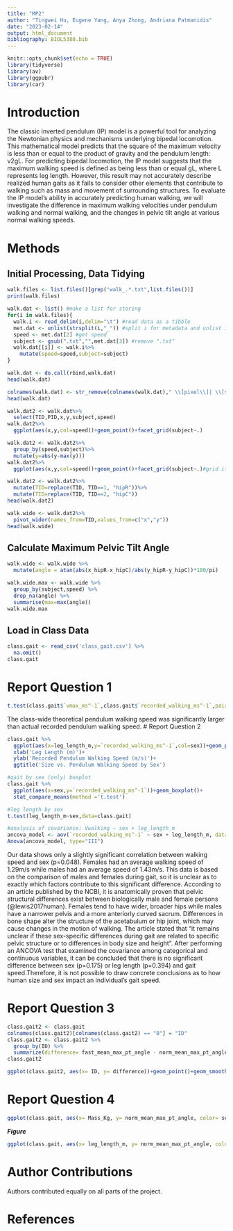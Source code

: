 ```yaml
---
title: "MP2"
author: "Tingwei Hu, Eugene Yang, Anya Zhong, Andriana Patmanidis"
date: "2023-02-14"
output: html_document
bibliography: BIOL5380.bib
---
```


```r
knitr::opts_chunk$set(echo = TRUE)
library(tidyverse)
library(av)
library(ggpubr)
library(car)
```
# Introduction
The classic inverted pendulum (IP) model is a powerful tool for analyzing the Newtonian physics and mechanisms underlying bipedal locomotion. This mathematical model predicts that the square of the maximum velocity is less than or equal to the product of gravity and the pendulum length: v2gL. For predicting bipedal locomotion, the IP model suggests that the maximum walking speed is defined as being less than or equal gL, where L represents leg length. However, this result may not accurately describe realized human gaits as it fails to consider other elements that contribute to walking such as mass and movement of surrounding structures. To evaluate the IP model’s ability in accurately predicting human walking, we will investigate the difference in maximum walking velocities under pendulum walking and normal walking, and the changes in pelvic tilt angle at various normal walking speeds.

# Methods
## Initial Processing, Data Tidying
```r
walk.files <- list.files()[grep("walk_.*.txt",list.files())]
print(walk.files)

walk.dat <- list() #make a list for storing
for(i in walk.files){
  walk.i <- read_delim(i,delim="\t") #read data as a tibble
  met.dat <- unlist(strsplit(i,"_")) #split i for metadata and unlist it
  speed <- met.dat[2] #get speed
  subject <- gsub(".txt","",met.dat[3]) #remove ".txt" 
  walk.dat[[i]] <- walk.i%>%
    mutate(speed=speed,subject=subject)
}
```

```r
walk.dat <- do.call(rbind,walk.dat)
head(walk.dat)
```
```r
colnames(walk.dat) <- str_remove(colnames(walk.dat)," \\[pixel\\]| \\[sec\\]")
head(walk.dat)
```
```r
walk.dat2 <- walk.dat%>%
  select(TID,PID,x,y,subject,speed)
walk.dat2%>%
  ggplot(aes(x,y,col=speed))+geom_point()+facet_grid(subject~.)
```
```r
walk.dat2 <- walk.dat2%>%
  group_by(speed,subject)%>%
  mutate(y=abs(y-max(y)))
walk.dat2%>%
  ggplot(aes(x,y,col=speed))+geom_point()+facet_grid(subject~.)#grid it with columns = to speed

```

```r
walk.dat2 <- walk.dat2%>%
  mutate(TID=replace(TID, TID==1, "hipR"))%>%
  mutate(TID=replace(TID, TID==2, "hipC"))
head(walk.dat2)
```
```r
walk.wide <- walk.dat2%>%
  pivot_wider(names_from=TID,values_from=c("x","y"))
head(walk.wide)
```

## Calculate Maximum Pelvic Tilt Angle
```r
walk.wide <- walk.wide %>%
  mutate(angle = atan(abs(x_hipR-x_hipC)/abs(y_hipR-y_hipC))*180/pi)
```

```r
walk.wide.max <- walk.wide %>% 
  group_by(subject,speed) %>% 
  drop_na(angle) %>% 
  summarise(max=max(angle))
walk.wide.max
```

## Load in Class Data
```r
class.gait <- read_csv('class_gait.csv') %>% 
  na.omit()
class.gait
```
# Report Question 1
```r
t.test(class.gait$`vmax_ms^-1`,class.gait$`recorded_walking_ms^-1`,paired=TRUE)
```
The class-wide theoretical pendulum walking speed was significantly larger than actual recorded pendulum walking speed.
# Report Question 2
```r
class.gait %>% 
  ggplot(aes(x=leg_length_m,y=`recorded_walking_ms^-1`,col=sex))+geom_point()+
  xlab('Leg Length (m)')+
  ylab('Recorded Pendulum Walking Speed (m/s)')+
  ggtitle('Size vs. Pendulum Walking Speed by Sex')

#gait by sex (only) boxplot
class.gait %>% 
  ggplot(aes(x=sex,y=`recorded_walking_ms^-1`))+geom_boxplot()+
  stat_compare_means(method ='t.test')

#leg length by sex
t.test(leg_length_m~sex,data=class.gait)

#analysis of covariance: Vwalking ~ sex + leg_length_m
ancova_model <- aov(`recorded_walking_ms^-1` ~ sex + leg_length_m, data = class.gait)
Anova(ancova_model, type="III") 

```
Our data shows only a slightly significant correlation between walking speed and sex (p=0.048). Females had an average walking speed of 1.29m/s while males had an average speed of 1.43m/s. This data is based on the comparison of males and females during gait, so it is unclear as to exactly which factors contribute to this significant difference. According to an article published by the NCBI, it is anatomically proven that pelvic structural differences exist between biologically male and female persons (@lewis2017human). Females tend to have wider, broader hips while males have a narrower pelvis and a more anteriorly curved sacrum. Differences in bone shape alter the structure of the acetabulum or hip joint, which may cause changes in the motion of walking. The article stated that “it remains unclear if these sex-specific differences during gait are related to specific pelvic structure or to differences in body size and height”. After performing an ANCOVA test that examined the covariance among categorical and continuous variables, it can be concluded that there is no significant difference between sex (p=0.175) or leg length (p=0.394) and gait speed.Therefore, it is not possible to draw concrete conclusions as to how human size and sex impact an individual's gait speed.

# Report Question 3
```r
class.gait2 <- class.gait
colnames(class.gait2)[colnames(class.gait2) == "0"] = "ID"
class.gait2 <- class.gait2 %>%
  group_by(ID) %>%
  summarize(difference= fast_mean_max_pt_angle - norm_mean_max_pt_angle)
class.gait2

ggplot(class.gait2, aes(x= ID, y= difference))+geom_point()+geom_smooth(method= lm, se= FALSE)+annotate("text", x= 15, y= 7, label= (paste0("slope==", coef(lm(class.gait2$difference ~ class.gait2$ID))[2])),parse= TRUE)+labs(caption= "This is my caption") + theme(plot.caption= element_text(hjust=0))+xlab("Individual")+ylab("Difference in Max Mean Pelvic Tilt Angle (deg)")

```



# Report Question 4
```r
ggplot(class.gait, aes(x= Mass_Kg, y= norm_mean_max_pt_angle, color= sex))+geom_point()+ylab("Normal Mean Maximum Pelvic Tilt (deg)") + xlab("Mass (kg)")

```

***Figure ***

```r
ggplot(class.gait, aes(x= leg_length_m, y= norm_mean_max_pt_angle, color= sex))+geom_point() + ylab("Normal Mean Maximum Pelvic Tilt (deg)") + xlab("Leg Length (m)")
```

# Author Contributions
Authors contributed equally on all parts of the project.

# References
